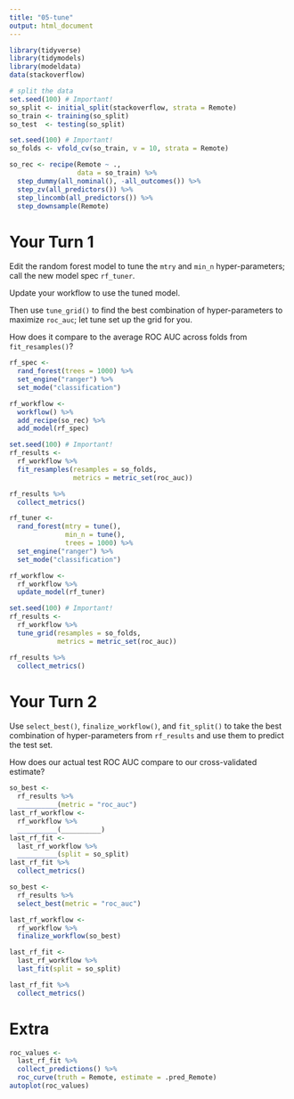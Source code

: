 ```yaml
---
title: "05-tune"
output: html_document
---
```


```r
library(tidyverse)
library(tidymodels)
library(modeldata)
data(stackoverflow)

# split the data
set.seed(100) # Important!
so_split <- initial_split(stackoverflow, strata = Remote)
so_train <- training(so_split)
so_test  <- testing(so_split)

set.seed(100) # Important!
so_folds <- vfold_cv(so_train, v = 10, strata = Remote)

so_rec <- recipe(Remote ~ ., 
                 data = so_train) %>% 
  step_dummy(all_nominal(), -all_outcomes()) %>% 
  step_zv(all_predictors()) %>% 
  step_lincomb(all_predictors()) %>% 
  step_downsample(Remote)
```


# Your Turn 1

Edit the random forest model to tune the `mtry` and `min_n` hyper-parameters; call the new model spec `rf_tuner`.

Update your workflow to use the tuned model.

Then use `tune_grid()` to find the best combination of hyper-parameters to maximize `roc_auc`; let tune set up the grid for you.

How does it compare to the average ROC AUC across folds from `fit_resamples()`?

```r
rf_spec <- 
  rand_forest(trees = 1000) %>% 
  set_engine("ranger") %>% 
  set_mode("classification")

rf_workflow <-
  workflow() %>% 
  add_recipe(so_rec) %>% 
  add_model(rf_spec)

set.seed(100) # Important!
rf_results <-
  rf_workflow %>% 
  fit_resamples(resamples = so_folds,
                metrics = metric_set(roc_auc))

rf_results %>% 
  collect_metrics()
```

```r
rf_tuner <- 
  rand_forest(mtry = tune(),
              min_n = tune(),
              trees = 1000) %>% 
  set_engine("ranger") %>% 
  set_mode("classification")

rf_workflow <-
  rf_workflow %>% 
  update_model(rf_tuner)

set.seed(100) # Important!
rf_results <-
  rf_workflow %>% 
  tune_grid(resamples = so_folds,
            metrics = metric_set(roc_auc))

rf_results %>% 
  collect_metrics()
```



# Your Turn 2

Use `select_best()`, `finalize_workflow()`, and `fit_split()` to take the best combination of hyper-parameters from `rf_results` and use them to predict the test set.

How does our actual test ROC AUC compare to our cross-validated estimate?

```r
so_best <-
  rf_results %>% 
  __________(metric = "roc_auc")
last_rf_workflow <- 
  rf_workflow %>%
  __________(__________) 
last_rf_fit <-
  last_rf_workflow %>% 
  __________(split = so_split)
last_rf_fit %>% 
  collect_metrics()
```

```r
so_best <-
  rf_results %>% 
  select_best(metric = "roc_auc")

last_rf_workflow <- 
  rf_workflow %>%
  finalize_workflow(so_best) 

last_rf_fit <-
  last_rf_workflow %>% 
  last_fit(split = so_split)

last_rf_fit %>% 
  collect_metrics()
```

# Extra

```r
roc_values <- 
  last_rf_fit %>% 
  collect_predictions() %>% 
  roc_curve(truth = Remote, estimate = .pred_Remote)
autoplot(roc_values)
```

